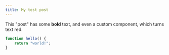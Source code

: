```yaml
---
title: My test post
---
```


This "post" has some **bold** text, and even a <RedText>custom component, which turns text red</RedText>.

```ts
function hello() {
	return "world!";
}
```
